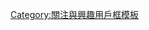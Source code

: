 {{Userbox-r
  |border-c = #000000
  |border-s = 1
  |id-c     = #FFCC00
  |id-s     = 14
  |id-fc    = #FFFF00
  |info-c   = #ffff00
  |info-s   = 10
  |info-fc  = #000000
  |id       = {{lang|ja|永野護}}
  |info     = 這個用戶是'''[[永野護]]'''的忠實擁護者。
}}
[[Category:喜歡永野護的維基人|{{PAGENAME}}]]
<noinclude>[[Category:關注與興趣用戶框模板]]</noinclude>